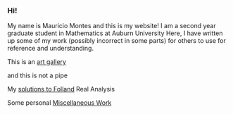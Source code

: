 === Hi! ===

My name is Mauricio Montes and this is my website!
I am a second year graduate student in Mathematics at Auburn University
Here, I have written up some of my work (possibly incorrect in some parts) for others to use for reference and understanding.


This is an [[art gallery]]

and this is not a pipe

{{https://upload.wikimedia.org/wikipedia/en/b/b9/MagrittePipe.jpg}}

My [[solutions to Folland]]  Real Analysis

Some personal [[Miscellaneous Work]]

